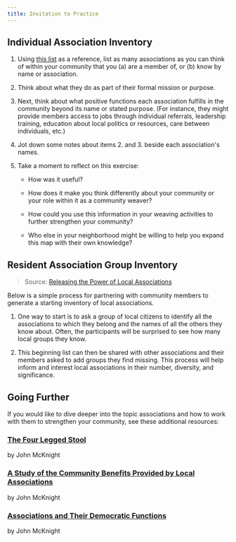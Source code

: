 ```yaml
---
title: Invitation to Practice
---
```


## Individual Association Inventory

1. Using [this list](https://resources.depaul.edu/abcd-institute/publications/publications-by-topic/Documents/List%20of%20Typical%20Associations.pdf) as a reference, list as many associations as you can think of within your community that you (a) are a member of, or (b) know by name or association.

2. Think about what they do as part of their formal mission or purpose.

3. Next, think about what positive functions each association fulfills in the community beyond its name or stated purpose. (For instance, they might provide members access to jobs through individual referrals, leadership training, education about local politics or resources, care between individuals, etc.)

4. Jot down some notes about items 2. and 3. beside each association's names.

5. Take a moment to reflect on this exercise:

	- How was it useful?

	- How does it make you think differently about your community or your role within it as a community weaver?

	- How could you use this information in your weaving activities to further strengthen your community?

	- Who else in your neighborhood might be willing to help you expand this map with their own knowledge?

## Resident Association Group Inventory

> Source: [Releasing the Power of Local Associations](https://resources.depaul.edu/abcd-institute/publications/Documents/Chapter%202%20-%20GB%20Associations.pdf)

Below is a simple process for partnering with community members to generate a starting inventory of local associations.

1. One way to start is to ask a group of local citizens to identify all the associations to which they belong and the names of all the others they know about. Often, the participants will be surprised to see how many local groups they know.

2. This beginning list can then be shared with other associations and their members asked to add groups they find missing. This process will help inform and interest local associations in their number, diversity, and significance.

## Going Further

If you would like to dive deeper into the topic associations and how to work with them to strengthen your community, see these additional resources:

### [The Four Legged Stool](https://drive.google.com/file/d/1TiptgqRcj4PLOIgSF5CPNEAqHyF8KITH/view?usp=sharing)

by John McKnight

### [A Study of the Community Benefits Provided by Local Associations](https://resources.depaul.edu/abcd-institute/publications/publications-by-topic/Documents/Formatted%20SG%20Study%203(1).pdf)

by John McKnight

### [Associations and Their Democratic Functions](https://resources.depaul.edu/abcd-institute/publications/publications-by-topic/Documents/Associations%20and%20Their%20Democratic%20Functions.pdf)

by John McKnight